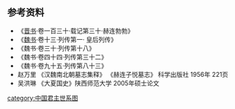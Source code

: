 <center>
{{chart/start|style=font: 85% sans-serif;width:intrinsic;width:-moz-max-content;width:-webkit-max-content;width:max-content;}}
{{chart | | | | | | | | | | | | | | | | | | | | | | | | | | | | | Qb |Qb=[[去卑|去卑]]}}
{{chart | | | | | | | | | | | | | | | | | | | | | | | | | |,|-|-|-|^|-|-|-|.}}
{{chart | | | | | | | | | | | | | | | | | | | | | | | | | Me | | | | | | Gs |Me=[[刘猛_(晋朝)|刘猛]]|Gs=夏元帝<br>[[诰升爰|诰升爰]]<br>?-'''272-309'''}}
{{chart | | | | | | | | | | | | | | | | | | | | | |,|-|-|-|(| | | | | | | |!}}
{{chart | | | | | | | | | | | | | | | | | | | | | Fl | | Lg | | | | | | Wl |Fl=[[副仑|副仑]]|Lg=[[路孤|路孤]]|Wl=夏景帝<br>[[乌路孤|乌路孤]]<br>?-'''309-341'''}}
{{chart | | | | | | | | | | | | | | | | | | | | | | | | | | | | | | | | | |)|-|-|-|.}}
{{chart | | | | | | | | | | | | | | | | | | | | | | | | | | | | | | | | | Wh | | Yl |Wh=夏宣帝<br>[[刘务桓|刘务桓]]<br>?-'''341-356'''|Yl=[[刘阏陋头|刘阏陋头]]<br>?-'''356-358'''}}
{{chart | | | | | | | | | | | | | | | | | | | | | | | | | | | | | |,|-|-|-|(}}
{{chart | | | | | | | | | | | | | | | | | | | | | | | | | | | | | Xw | | Wc |Xw=[[刘悉勿祈|刘悉勿祈]]<br>?-'''358-359'''|Wc=夏桓帝<br>[[刘卫辰|刘卫辰]]<br>?-'''359-391'''}}
{{chart | |,|-|-|-|v|-|-|-|v|-|-|-|-|-|-|-|-|-|-|-|-|-|-|-|-|-|-|-|-|-|-|-|+|-|-|-|-|-|-|-|v|-|-|-|v|-|-|-|v|-|-|-|v|-|-|-|v|-|-|-|v|-|-|-|-|-|-|-|v|-|-|-|.| |}}
{{chart | Ya | | Ly | | Mo | | | | | | | | | | | | | | | | | | | | | | Bb | | | | | | Zl | | Wf | | Al | | Rm | | Zy | | Yd | | | | | | Wc | | Mo |Ya=代公<br>[[右地代|右地代]]|Ly=魏公<br>[[力俟提|力俟提]]|Mo=□|Bb='''夏武烈帝'''<br>[[赫连勃勃|赫连勃勃]]<br>381-'''407-425'''|Zl=[[直力鞮|直力鞮]]|Wf=北平公<br>[[韦伐|韦伐]]|Al=[[阿利罗引|阿利罗引]]|Rm=[[若门|若门]]|Zy=[[叱以鞬|叱以鞬]]|Yd=东平公<br>[[乙斗|乙斗]]|Wc=[[文陈|文陈]]}}
{{chart | | | | | | | | | |!| | | |,|-|-|-|v|-|-|-|v|-|-|-|v|-|-|-|v|-|-|-|+|-|-|-|v|-|-|-|v|-|-|-|v|-|-|-|v|-|-|-|v|-|-|-|v|-|-|-|v|-|-|-|.| | | |!| | | |!}}
{{chart | | | | | | | | | Lt | | Gu | | Ya | | Ch | | Lu | | Di | | Ma | | An | | Zx | | Wy | | Dl | | Sg | | Ws | | Tg | | Hh | | Rd | | Ys |Lt=[[罗提_(胡夏)|罗提]]|Gu=[[赫连璝|赫连璝]]|Ya=阳平公<br>[[赫连延|赫连延]]|Ch=[[赫连昌|赫连昌]]<br>?-'''425-428'''-434|Zx=[[赫连助兴|赫连助兴]]|Lu=酒泉王<br>[[赫连伦|赫连伦]]|Di=[[赫连定|赫连定]]<br>?-'''428-431'''-432|Ma=河南公<br>[[赫连满|赫连满]]|An=中山公<br>[[赫连安|赫连安]]|Wy=[[赫连谓以代|赫连谓以代]]|Sg=上谷公<br>[[赫连社干|赫连社干]]|Dl=广阳公<br>[[赫连度洛孤|赫连度洛孤]]|Ws=丹阳公<br>[[赫连乌视拔|赫连乌视拔]]|Tg=武陵公<br>[[赫连秃骨|赫连秃骨]]|Hh=[[赫连皇后|赫连皇后]]|Rd=[[宿若豆根|宿若豆根]]|Ys=[[乙升|乙升]]}}
{{chart | | | | | | | | | | | | | | | | | | | | | |!| | | |!| | | | | | | | | | | | | | | | | | | | | | | | | | | | | | | | | | | | | | | | | | | |!}}
{{chart | | | | | | | | | | | | | | | | | | | | | Lt | | Dw | | | | | | | | | | | | | | | | | | | | | | | | | | | | | | | | | | | | | | | | | | Tg |Lt=[[罗提_(北魏)|罗提]]妻|Dw=[[赫连豆勿于|赫连豆勿于]]|Tg=汉安男<br>[[宿沓干|宿沓干]]}}
{{chart | | | | | | | | | | | | | | | | | | | | | | | | | |!| | | | | | | | | | | | | | | | | | | | | | | | | | | | | | | | | | | | | | | | | | | |!}}
{{chart | | | | | | | | | | | | | | | | | | | | | | | | | Zy | | | | | | | | | | | | | | | | | | | | | | | | | | | | | | | | | | | | | | | | | | Sh |Zy=[[赫连子悦|赫连子悦]]|Sh=太原康王<br>[[宿石|宿石]]}}
{{chart | | | | | | | | | | | | | | | | | | | | | | | | | |!| | | | | | | | | | | | | | | | | | | | | | | | | | | | | | | | | | | | | | | | | | | |!}}
{{chart | | | | | | | | | | | | | | | | | | | | | | | | | Zz | | | | | | | | | | | | | | | | | | | | | | | | | | | | | | | | | | | | | | | | | | Ni |Zz=[[赫连仲章|赫连仲章]]|Ni=太山公<br>[[宿倪|宿倪]]}}
{{chart/end}}
</center>

==参考资料==
*《[[晋书|晋书]]·卷一百三十·载记第三十·赫连勃勃》
*《[[魏书|魏书]]·卷十三·列传第一· 皇后列传》
*《魏书·卷三十·列传第十八》
*《魏书·卷四十四·列传第三十二》
*《魏书·卷九十五·列传第八十三》　
*赵万里 《汉魏南北朝墓志集释》 《赫连子悦墓志》 科学出版社 1956年 221页
*吴洪琳 《大夏国史》陕西师范大学  2005年硕士论文

{{中国君主世系图}} 

[[category:中国君主世系图|category:中国君主世系图]]